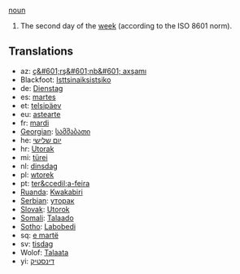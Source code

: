 [[noun]]

#The second day of the [[week]] (according to the ISO 8601 norm).

==Translations==
*az: [[ç&#601;rş&#601;nb&#601; axşamı]]
*Blackfoot: [[Isttsinaiksistsiko]]
*de: [[Dienstag]]
*es: [[martes]]
*et: [[telsipäev]]
*eu: [[astearte]]
*fr: [[mardi]]
*[[Georgian]]: [[სამშაბათი]]
*he: [[יום שלישי]]
*hr: [[Utorak]]
*mi: [[türei]]
*nl: [[dinsdag]]
*pl: [[wtorek]]
*pt: [[ter&ccedil;a-feira]]
*[[Ruanda]]: [[Kwakabiri]]
*[[Serbian]]: [[уторак]]
*[[Slovak]]: [[Utorok]]
*[[Somali]]: [[Talaado]]
*[[Sotho]]: [[Labobedi]]
*sq: [[e martë]]
*sv: [[tisdag]]
*Wolof: [[Talaata]]
*yi: [[דינסטיק]]